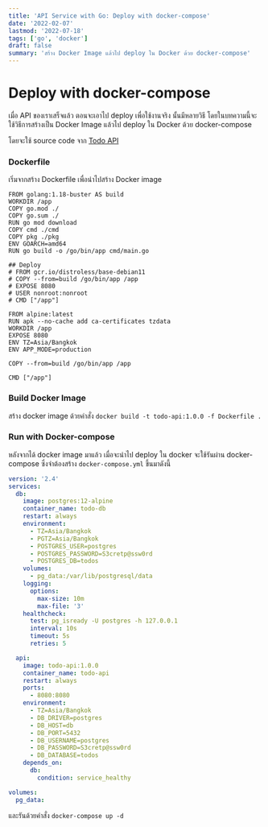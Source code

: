 ```yaml
---
title: 'API Service with Go: Deploy with docker-compose'
date: '2022-02-07'
lastmod: '2022-07-18'
tags: ['go', 'docker']
draft: false
summary: 'สร้าง Docker Image แล้วไป deploy ใน Docker ด้วย docker-compose'
---
```


# Deploy with docker-compose

เมื่อ API ของเราเสร็จแล้ว ตอนจะเอาไป deploy เพื่อใช้งานจริง นั้นมีหลายวิธี โดยในบทความนี้จะใช้วิธีการสร้างเป็น Docker Image แล้วไป deploy ใน Docker ด้วย docker-compose

โดยจะใช้ source code จาก [Todo API](https://github.com/somprasongd/blog-code/tree/main/golang/goapi)

### Dockerfile

เริ่มจากสร้าง Dockerfile เพื่อนำไปสร้าง Docker image

```docker:Dockerfile
FROM golang:1.18-buster AS build
WORKDIR /app
COPY go.mod ./
COPY go.sum ./
RUN go mod download
COPY cmd ./cmd
COPY pkg ./pkg
ENV GOARCH=amd64
RUN go build -o /go/bin/app cmd/main.go

## Deploy
# FROM gcr.io/distroless/base-debian11
# COPY --from=build /go/bin/app /app
# EXPOSE 8080
# USER nonroot:nonroot
# CMD ["/app"]

FROM alpine:latest
RUN apk --no-cache add ca-certificates tzdata
WORKDIR /app
EXPOSE 8080
ENV TZ=Asia/Bangkok
ENV APP_MODE=production

COPY --from=build /go/bin/app /app

CMD ["/app"]
```

### Build Docker Image

สร้าง docker image ด้วยคำสั่ง `docker build -t todo-api:1.0.0 -f Dockerfile .`

### Run with Docker-compose

หลังจากได้ docker image มาแล้ว เมื่อจะนำไป deploy ใน docker จะใช้รันผ่าน docker-compose ซึ่งจำต้องสร้าง `docker-compose.yml` ขึ้นมาดังนี้

```yaml
version: '2.4'
services:
  db:
    image: postgres:12-alpine
    container_name: todo-db
    restart: always
    environment:
      - TZ=Asia/Bangkok
      - PGTZ=Asia/Bangkok
      - POSTGRES_USER=postgres
      - POSTGRES_PASSWORD=S3cretp@ssw0rd
      - POSTGRES_DB=todos
    volumes:
      - pg_data:/var/lib/postgresql/data
    logging:
      options:
        max-size: 10m
        max-file: '3'
    healthcheck:
      test: pg_isready -U postgres -h 127.0.0.1
      interval: 10s
      timeout: 5s
      retries: 5

  api:
    image: todo-api:1.0.0
    container_name: todo-api
    restart: always
    ports:
      - 8080:8080
    environment:
      - TZ=Asia/Bangkok
      - DB_DRIVER=postgres
      - DB_HOST=db
      - DB_PORT=5432
      - DB_USERNAME=postgres
      - DB_PASSWORD=S3cretp@ssw0rd
      - DB_DATABASE=todos
    depends_on:
      db:
        condition: service_healthy

volumes:
  pg_data:
```

และรันด้วยคำสั่ง `docker-compose up -d`

